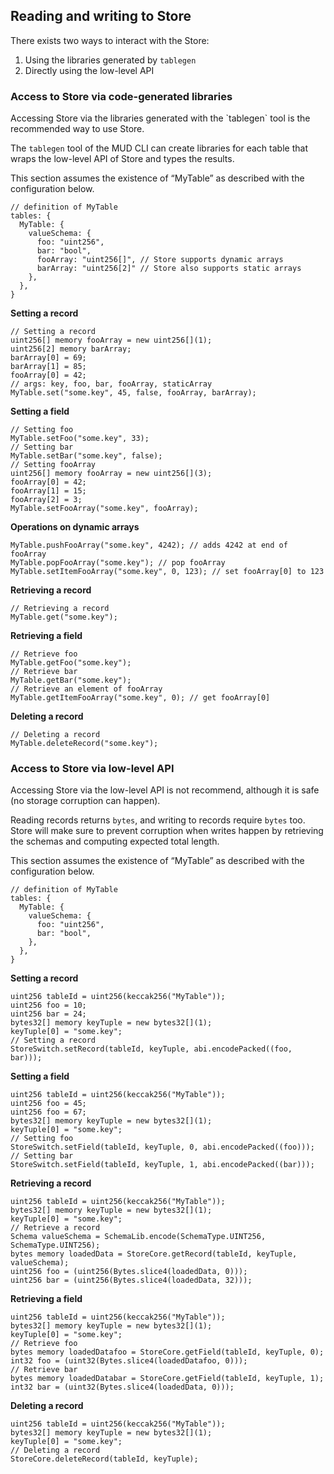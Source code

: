 
## Reading and writing to Store

There exists two ways to interact with the Store:

1. Using the libraries generated by `tablegen`
2. Directly using the low-level API

### Access to Store via code-generated libraries

<Aside emoji="📢">
  Accessing Store via the libraries generated with the `tablegen` tool is the recommended way to use Store.
</Aside>

The `tablegen` tool of the MUD CLI can create libraries for each table that wraps the low-level API of Store and types the results.

This section assumes the existence of “MyTable” as described with the configuration below.

```tsx
// definition of MyTable
tables: {
  MyTable: {
    valueSchema: {
      foo: "uint256",
      bar: "bool",
      fooArray: "uint256[]", // Store supports dynamic arrays
      barArray: "uint256[2]" // Store also supports static arrays
    },
  },
}
```

**Setting a record**

```solidity
// Setting a record
uint256[] memory fooArray = new uint256[](1);
uint256[2] memory barArray;
barArray[0] = 69;
barArray[1] = 85;
fooArray[0] = 42;
// args: key, foo, bar, fooArray, staticArray
MyTable.set("some.key", 45, false, fooArray, barArray);
```

**Setting a field**

```solidity
// Setting foo
MyTable.setFoo("some.key", 33);
// Setting bar
MyTable.setBar("some.key", false);
// Setting fooArray
uint256[] memory fooArray = new uint256[](3);
fooArray[0] = 42;
fooArray[1] = 15;
fooArray[2] = 3;
MyTable.setFooArray("some.key", fooArray);
```

**Operations on dynamic arrays**

```solidity
MyTable.pushFooArray("some.key", 4242); // adds 4242 at end of fooArray
MyTable.popFooArray("some.key"); // pop fooArray
MyTable.setItemFooArray("some.key", 0, 123); // set fooArray[0] to 123
```

**Retrieving a record**

```solidity
// Retrieving a record
MyTable.get("some.key");
```

**Retrieving a field**

```solidity
// Retrieve foo
MyTable.getFoo("some.key");
// Retrieve bar
MyTable.getBar("some.key");
// Retrieve an element of fooArray
MyTable.getItemFooArray("some.key", 0); // get fooArray[0]
```

**Deleting a record**

```solidity
// Deleting a record
MyTable.deleteRecord("some.key");
```

### Access to Store via low-level API

<Aside emoji="⚠️">
  Accessing Store via the low-level API is not recommend, although it is safe (no storage corruption can happen).
</Aside>

Reading records returns `bytes`, and writing to records require `bytes` too. Store will make sure to prevent corruption when writes happen by retrieving the schemas and computing expected total length.

This section assumes the existence of “MyTable” as described with the configuration below.

```tsx
// definition of MyTable
tables: {
  MyTable: {
    valueSchema: {
      foo: "uint256",
      bar: "bool",
    },
  },
}
```

**Setting a record**

```solidity
uint256 tableId = uint256(keccak256("MyTable"));
uint256 foo = 10;
uint256 bar = 24;
bytes32[] memory keyTuple = new bytes32[](1);
keyTuple[0] = "some.key";
// Setting a record
StoreSwitch.setRecord(tableId, keyTuple, abi.encodePacked((foo, bar)));
```

**Setting a field**

```solidity
uint256 tableId = uint256(keccak256("MyTable"));
uint256 foo = 45;
uint256 foo = 67;
bytes32[] memory keyTuple = new bytes32[](1);
keyTuple[0] = "some.key";
// Setting foo
StoreSwitch.setField(tableId, keyTuple, 0, abi.encodePacked((foo)));
// Setting bar
StoreSwitch.setField(tableId, keyTuple, 1, abi.encodePacked((bar)));
```

**Retrieving a record**

```solidity
uint256 tableId = uint256(keccak256("MyTable"));
bytes32[] memory keyTuple = new bytes32[](1);
keyTuple[0] = "some.key";
// Retrieve a record
Schema valueSchema = SchemaLib.encode(SchemaType.UINT256, SchemaType.UINT256);
bytes memory loadedData = StoreCore.getRecord(tableId, keyTuple, valueSchema);
uint256 foo = (uint256(Bytes.slice4(loadedData, 0)));
uint256 bar = (uint256(Bytes.slice4(loadedData, 32)));
```

**Retrieving a field**

```solidity
uint256 tableId = uint256(keccak256("MyTable"));
bytes32[] memory keyTuple = new bytes32[](1);
keyTuple[0] = "some.key";
// Retrieve foo
bytes memory loadedDatafoo = StoreCore.getField(tableId, keyTuple, 0);
int32 foo = (uint32(Bytes.slice4(loadedDatafoo, 0)));
// Retrieve bar
bytes memory loadedDatabar = StoreCore.getField(tableId, keyTuple, 1);
int32 bar = (uint32(Bytes.slice4(loadedData, 0)));
```

**Deleting a record**

```solidity
uint256 tableId = uint256(keccak256("MyTable"));
bytes32[] memory keyTuple = new bytes32[](1);
keyTuple[0] = "some.key";
// Deleting a record
StoreCore.deleteRecord(tableId, keyTuple);
```
